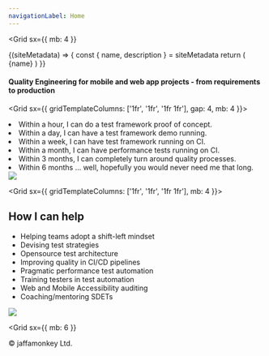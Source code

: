 ```yaml
---
navigationLabel: Home
---
```



<Grid
  sx={{
    mb: 4
  }}
>

<SiteMetaData>
  {(siteMetadata) => {
    const { name, description } = siteMetadata
    return (
      <Fragment>
        <Heading as='h1' variant="styles.h1">{name}</Heading>
      </Fragment>
    )
  }}
</SiteMetaData>
</Grid>

#### Quality Engineering for mobile and web app projects - from requirements to production

<Grid  sx={{ gridTemplateColumns: ['1fr', '1fr', '1fr 1fr'], gap: 4, mb: 4 }}>  
<Box>

<Message variant='secondary'>
<li>Within a hour, I can do a test framework proof of concept.</li>
<li>Within a day, I can have a test framework demo running.</li>
<li>Within a week, I can have test framework running on CI.</li>
<li>Within a month, I can have performance tests running on CI.</li>
<li>Within 3 months, I can completely turn around quality processes.</li>
<li>Within 6 months ... well, hopefully you would never need me that long.</li>
</Message>

<Box>
<Image src="https://raw.githubusercontent.com/jaffamonkey/gatsby-theme-terminal/main/static/images/strategy.png" />
</Box>
</Grid>

<Grid  sx={{ gridTemplateColumns: ['1fr', '1fr', '1fr 1fr'], mb: 4 }}>  
<Box>

## How I can help

- Helping teams adopt a shift-left mindset
- Devising test strategies
- Opensource test architecture
- Improving quality in CI/CD pipelines
- Pragmatic performance test automation
- Training testers in test automation
- Web and Mobile Accessibility auditing
- Coaching/mentoring SDETs

</Box>
<Box>

<Image src="https://raw.githubusercontent.com/jaffamonkey/gatsby-theme-terminal/main/static/images/clients.png" />

  </Box>
</Grid>

<Grid
  sx={{
    mb: 6
  }}
>
  <Box p={1}>
    &copy; jaffamonkey Ltd.
  </Box>
</Grid>